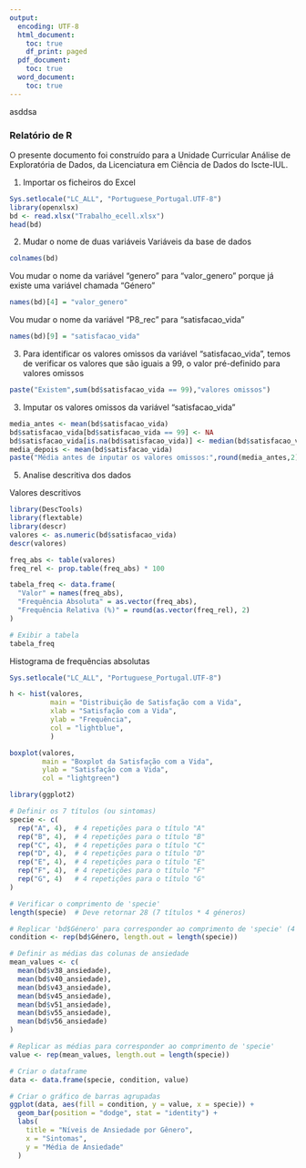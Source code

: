 ```yaml
---
output:
  encoding: UTF-8
  html_document:
    toc: true
    df_print: paged
  pdf_document:
    toc: true
  word_document:
    toc: true
---
```

asddsa

### Relatório de R

O presente documento foi construído para a Unidade Curricular Análise de Exploratória de Dados, da Licenciatura em Ciência de Dados do Iscte-IUL.

1.  Importar os ficheiros do Excel

```r
Sys.setlocale("LC_ALL", "Portuguese_Portugal.UTF-8")
library(openxlsx)
bd <- read.xlsx("Trabalho_ecell.xlsx")
head(bd)
```

2.  Mudar o nome de duas variáveis Variáveis da base de dados

```r
colnames(bd)
```

Vou mudar o nome da variável "genero" para "valor_genero" porque já existe uma variável chamada "Género"

```r
names(bd)[4] = "valor_genero"
```

Vou mudar o nome da variável "P8_rec" para "satisfacao_vida"

```r
names(bd)[9] = "satisfacao_vida"
```

3.  Para identificar os valores omissos da variável "satisfacao_vida", temos de verificar os valores que são iguais a 99, o valor pré-definido para valores omissos

```r
paste("Existem",sum(bd$satisfacao_vida == 99),"valores omissos")
```

3.  Imputar os valores omissos da variável "satisfacao_vida"

```r
media_antes <- mean(bd$satisfacao_vida)
bd$satisfacao_vida[bd$satisfacao_vida == 99] <- NA
bd$satisfacao_vida[is.na(bd$satisfacao_vida)] <- median(bd$satisfacao_vida, na.rm = TRUE)
media_depois <- mean(bd$satisfacao_vida)
paste("Média antes de inputar os valores omissos:",round(media_antes,2),"\n Média depois de inputar os valores omissos com mediana", round(media_depois,2))
```

5.  Analise descritiva dos dados

Valores descritivos

```r
library(DescTools)
library(flextable)
library(descr)
valores <- as.numeric(bd$satisfacao_vida)
descr(valores)

```

```r

freq_abs <- table(valores)
freq_rel <- prop.table(freq_abs) * 100

tabela_freq <- data.frame(
  "Valor" = names(freq_abs),
  "Frequência Absoluta" = as.vector(freq_abs),
  "Frequência Relativa (%)" = round(as.vector(freq_rel), 2)
)

# Exibir a tabela
tabela_freq
```

Histograma de frequências absolutas

```r
Sys.setlocale("LC_ALL", "Portuguese_Portugal.UTF-8")

h <- hist(valores,
          main = "Distribuição de Satisfação com a Vida", 
          xlab = "Satisfação com a Vida", 
          ylab = "Frequência", 
          col = "lightblue", 
          )

```

```r
boxplot(valores, 
        main = "Boxplot da Satisfação com a Vida", 
        ylab = "Satisfação com a Vida", 
        col = "lightgreen")
```

```r
library(ggplot2)

# Definir os 7 títulos (ou sintomas)
specie <- c(
  rep("A", 4),  # 4 repetições para o título "A"
  rep("B", 4),  # 4 repetições para o título "B"
  rep("C", 4),  # 4 repetições para o título "C"
  rep("D", 4),  # 4 repetições para o título "D"
  rep("E", 4),  # 4 repetições para o título "E"
  rep("F", 4),  # 4 repetições para o título "F"
  rep("G", 4)   # 4 repetições para o título "G"
)

# Verificar o comprimento de 'specie'
length(specie)  # Deve retornar 28 (7 títulos * 4 géneros)

# Replicar 'bd$Género' para corresponder ao comprimento de 'specie' (4 géneros por título)
condition <- rep(bd$Género, length.out = length(specie))

# Definir as médias das colunas de ansiedade
mean_values <- c(
  mean(bd$v38_ansiedade),
  mean(bd$v40_ansiedade),
  mean(bd$v43_ansiedade),
  mean(bd$v45_ansiedade),
  mean(bd$v51_ansiedade),
  mean(bd$v55_ansiedade),
  mean(bd$v56_ansiedade)
)

# Replicar as médias para corresponder ao comprimento de 'specie'
value <- rep(mean_values, length.out = length(specie))

# Criar o dataframe
data <- data.frame(specie, condition, value)

# Criar o gráfico de barras agrupadas
ggplot(data, aes(fill = condition, y = value, x = specie)) + 
  geom_bar(position = "dodge", stat = "identity") +
  labs(
    title = "Níveis de Ansiedade por Gênero",
    x = "Sintomas",
    y = "Média de Ansiedade"
  ) 

```

